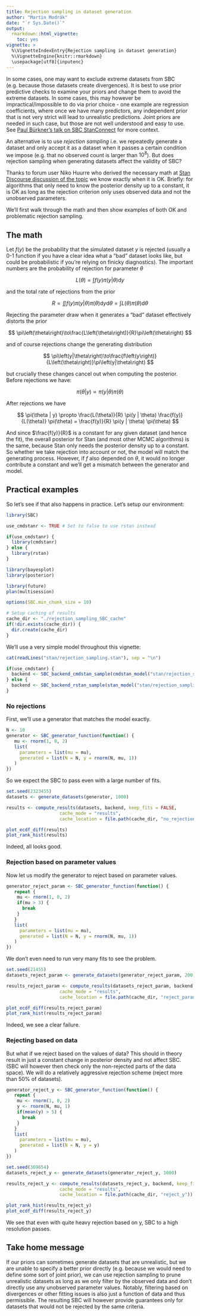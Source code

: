 ```yaml
---
title: Rejection sampling in dataset generation
author: "Martin Modrák"
date: "`r Sys.Date()`"
output: 
  rmarkdown::html_vignette:
    toc: yes
vignette: >
  %\VignetteIndexEntry{Rejection sampling in dataset generation}
  %\VignetteEngine{knitr::rmarkdown}
  \usepackage[utf8]{inputenc}
---
```


In some cases, one may want to exclude extreme datasets from SBC (e.g. because
those datasets create divergences). It is best to use
prior predictive checks to examine your priors and change them
to avoid the extreme datasets. In some cases, this may however be impractical/impossible to 
do via prior choice - one example are regression coefficients, where
once we have many predictors, any independent prior that is not very strict
will lead to unrealistic predictions. Joint priors are needed in such case, but
those are not well understood and easy to use. See 
[Paul Bürkner's talk on SBC StanConnect](https://www.youtube.com/watch?v=SbgAMkN18dA&t=2340s)
for more context.

An alternative is to use _rejection sampling_ i.e. we repeatedly generate a 
dataset and only accept it as a dataset when it passes a certain condition we impose
(e.g. that no observed count is larger than $10^8$).
But does rejection sampling when generating datasets affect the validity of SBC?

Thanks to forum user Niko Huurre who derived the necessary math
at [Stan Discourse discussion of the topic](https://discourse.mc-stan.org/t/using-narrower-priors-for-sbc/21709/6?u=martinmodrak)
we know exactly when it is OK. Briefly: for algorithms
that only need to know the posterior density up to a constant,
it is OK as long as the rejection criterion only
uses observed data and not the unobserved parameters.

We'll first walk through the math and then show examples of both OK and problematic
rejection sampling.


## The math

Let $f\left(y\right)$ be the probability that the simulated dataset $y$ is rejected (usually a 0-1 function if you have a clear idea what a "bad" dataset looks like, but could be probabilistic if you're relying on finicky diagnostics). The important numbers are the probability of rejection for parameter $\theta$

$$
L\left(\theta\right)=\int f\left(y\right)\pi\left(y|\theta\right)\mathrm{d}y
$$

and the total rate of rejections from the prior

$$
R=\iint f\left(y\right)\pi\left(y|\theta\right)\pi\left(\theta\right)\mathrm{d}y\mathrm{d}\theta=\int L\left(\theta\right)\pi\left(\theta\right)\mathrm{d}\theta
$$

Rejecting the parameter draw when it generates a “bad” dataset effectively distorts the prior

$$
\pi\left(\theta\right)\to\frac{L\left(\theta\right)}{R}\pi\left(\theta\right)
$$

and of course rejections change the generating distribution

$$
\pi\left(y|\theta\right)\to\frac{f\left(y\right)}{L\left(\theta\right)}\pi\left(y|\theta\right)
$$

but crucially these changes cancel out when computing the posterior. Before rejections we have:

$$
\pi(\theta | y) \propto \pi(y | \theta) \pi(\theta)
$$

After rejections we have

$$
\pi(\theta | y) \propto \frac{L(\theta)}{R} \pi(y | \theta) \frac{f(y)}{L(\theta)} \pi(\theta) = \frac{f(y)}{R} \pi(y | \theta) \pi(\theta)
$$

And since $\frac{f(y)}{R}$ is a constant for any given dataset (and hence the fit), 
the overall posterior for Stan (and most other MCMC algorithms) is the same, 
because Stan only needs the posterior density up to a constant. 
So whether we take rejection into account or not, the model will match the generating process. 
However, if $f$ also depended on $\theta$, it would no longer contribute a constant
and we'll get a mismatch between the generator and model.

## Practical examples

So let's see if that also happens in practice. Let's setup our environment:

```r
library(SBC)

use_cmdstanr <- TRUE # Set to false to use rstan instead

if(use_cmdstanr) {
  library(cmdstanr)
} else {
  library(rstan)
}

library(bayesplot)
library(posterior)

library(future)
plan(multisession) 

options(SBC.min_chunk_size = 10)

# Setup caching of results
cache_dir <- "./rejection_sampling_SBC_cache"
if(!dir.exists(cache_dir)) {
  dir.create(cache_dir)
}

```


We'll use a very simple model throughout this vignette:


```r
cat(readLines("stan/rejection_sampling.stan"), sep = "\n")
```

```r
if(use_cmdstanr) {
  backend <- SBC_backend_cmdstan_sample(cmdstan_model("stan/rejection_sampling.stan"), iter_warmup = 800, iter_sampling = 800)
} else {
  backend <- SBC_backend_rstan_sample(stan_model("stan/rejection_sampling.stan"), iter = 1600, warmup = 800)
}
```

### No rejections

First, we'll use a generator that matches the model exactly.

```r
N <- 10
generator <- SBC_generator_function(function() {
   mu <- rnorm(1, 0, 2)
   list(
     parameters = list(mu = mu),
     generated = list(N = N, y = rnorm(N, mu, 1))
   )
})
```

So we expect the SBC to pass even with a large number of fits.

```r
set.seed(2323455)
datasets <- generate_datasets(generator, 1000)
```

```r
results <- compute_results(datasets, backend, keep_fits = FALSE, 
                    cache_mode = "results", 
                    cache_location = file.path(cache_dir, "no_rejections"))
```

```r
plot_ecdf_diff(results)
plot_rank_hist(results)
```

Indeed, all looks good.

### Rejection based on parameter values

Now let us modify the generator to reject based on parameter values. 

```r
generator_reject_param <- SBC_generator_function(function() {
   repeat {
    mu <- rnorm(1, 0, 2)
    if(mu > 3) {
      break
    }
   }
   list(
     parameters = list(mu = mu),
     generated = list(N = N, y = rnorm(N, mu, 1))
   )
})
```

We don't even need to run very many fits to see the problem.

```r
set.seed(21455)
datasets_reject_param <- generate_datasets(generator_reject_param, 200)
```

```r
results_reject_param <- compute_results(datasets_reject_param, backend, keep_fits = FALSE, 
                    cache_mode = "results", 
                    cache_location = file.path(cache_dir, "reject_param"))
```

```r
plot_ecdf_diff(results_reject_param)
plot_rank_hist(results_reject_param)
```

Indeed, we see a clear failure.

### Rejecting based on data

But what if we reject based on the values of data? This should in theory result in just
a constant change in posterior density and not affect SBC. (SBC will however then check only the 
non-rejected parts of the data space). We will do a relatively aggressive rejection scheme (reject more than 50% of datasets).

```r
generator_reject_y <- SBC_generator_function(function() {
   repeat {
    mu <- rnorm(1, 0, 2)
    y <- rnorm(N, mu, 1)
    if(mean(y) > 5) {
      break
    }
   }
   list(
     parameters = list(mu = mu),
     generated = list(N = N, y = y)
   )
})
```

```r
set.seed(369654)
datasets_reject_y <- generate_datasets(generator_reject_y, 1000)
```

```r
results_reject_y <- compute_results(datasets_reject_y, backend, keep_fits = FALSE, 
                    cache_mode = "results", 
                    cache_location = file.path(cache_dir, "reject_y"))
```

```r
plot_rank_hist(results_reject_y)
plot_ecdf_diff(results_reject_y)
```

We see that even with quite heavy rejection based on y, SBC to a high resolution passes.

## Take home message

If our priors can sometimes generate datasets that are unrealistic, but we are unable to 
specify a better prior directly (e.g. because we would need to define some sort of joint prior),
we can use rejection sampling to prune unrealistic datasets as long as we only filter by the observed
data and don't directly use any unobserved parameter values. Notably, filtering based on divergences or other
fitting issues is also just a function of data and thus permissible. The resulting SBC will however provide guarantees
only for datasets that would not be rejected by the same criteria.
